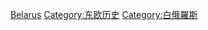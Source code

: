 {{Catnav|頁面分類|地理|大洲|欧洲|欧洲历史}}
{{Catnav|頁面分類|地理|国家|欧洲国家|白俄羅斯}}
{{Catnav|頁面分類|地理|国家|按國家分類|各國歷史}}
{{Catnav|頁面分類|各種主題的頁面分類|按國家分類|各國歷史}}
{{Catnav|頁面分類|历史|各國歷史}}
{{Catnav|頁面分類|历史|各區域的歷史|欧洲历史}}
{{Commons category|History of Belarus}}

[[Category:歐洲各國歷史|Belarus]]
[[Category:东欧历史|Category:东欧历史]]
[[Category:白俄羅斯|Category:白俄羅斯]]